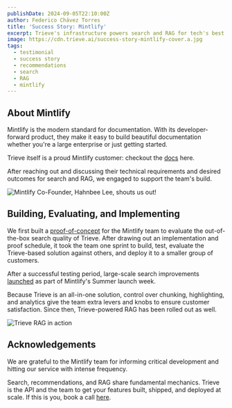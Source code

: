 ```yaml
---
publishDate: 2024-09-05T22:10:00Z
author: Federico Chávez Torres
title: 'Success Story: Mintlify'
excerpt: Trieve's infrastructure powers search and RAG for tech's best documentation platform
image: https://cdn.trieve.ai/success-story-mintlify-cover.a.jpg
tags:
  - testimonial
  - success story
  - recommendations
  - search
  - RAG
  - mintlify
---
```


## About Mintlify

Mintlify is the modern standard for documentation. With its developer-forward product, they make it easy to build beautiful documentation whether you're a large enterprise or just getting started.

Trieve itself is a proud Mintlify customer: checkout the [docs](https://docs.trieve.ai) here.

After reaching out and discussing their technical requirements and desired outcomes for search and RAG, we engaged to support the team's build. 

![Mintlify Co-Founder, Hahnbee Lee, shouts us out!](https://cdn.trieve.ai/hahnbee-shoutout.png)

## Building, Evaluating, and Implementing

We first built a [proof-of-concept](https://mintlify.trieve.ai) for the Mintlify team to evaluate the out-of-the-box search quality of Trieve. After drawing out an implementation and proof schedule, it took the team one sprint to build, test, evaluate the Trieve-based solution against others, and deploy it to a smaller group of customers.

After a successful testing period, large-scale search improvements [launched](https://mintlify.com/blog/launch-week-3-day-2) as part of Mintlify's Summer launch week.

Because Trieve is an all-in-one solution, control over chunking, highlighting, and analytics give the team extra levers and knobs to ensure customer satisfaction. Since then, Trieve-powered RAG has been rolled out as well.

![Trieve RAG in action](https://cdn.trieve.ai/success-story-mintlify-suggested-quere-480.gif) 
## Acknowledgements
We are grateful to the Mintlify team for informing critical development and hitting our service with intense frequency.

Search, recommendations, and RAG share fundamental mechanics. Trieve is the API and the team to get your features built, shipped, and deployed at scale. If this is you, book a call [here](https://cal.com/nick.k/meet).